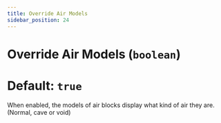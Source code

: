 ```yaml
---
title: Override Air Models
sidebar_position: 24
---
```

# Override Air Models (`boolean`)
# Default: `true`
When enabled, the models of air blocks display what kind of air they are. (Normal, cave or void)
